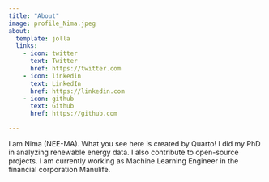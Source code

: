 ```yaml
---
title: "About"
image: profile_Nima.jpeg
about:
  template: jolla
  links:
    - icon: twitter
      text: Twitter
      href: https://twitter.com
    - icon: linkedin
      text: LinkedIn
      href: https://linkedin.com
    - icon: github
      text: Github
      href: https://github.com

---
```


I am Nima (NEE-MA). What you see here is created by Quarto! I did my PhD in analyzing renewable energy data. I also contribute to open-source projects. I am currently working as Machine Learning Engineer in the financial corporation Manulife.
